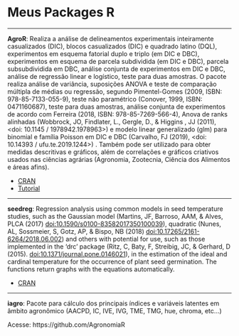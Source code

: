 # Meus Packages R

****

**AgroR**: Realiza a análise de delineamentos experimentais inteiramente casualizados (DIC), blocos casualizados (DIC) e quadrado latino (DQL), experimentos em esquema fatorial duplo e triplo (em DIC e DBC), experimentos em esquema de parcela subdividida (em DIC e DBC), parcela subsubdividida em DBC, análise conjunta de experimentos em DIC e DBC, análise de regressão linear e logístico, teste para duas amostras. O pacote realiza análise de variância, suposições ANOVA e teste de comparação múltipla de médias ou regressão, segundo Pimentel-Gomes (2009, ISBN: 978-85-7133-055-9), teste não paramétrico (Conover, 1999, ISBN: 0471160687), teste para duas amostras, análise conjunta de experimentos de acordo com Ferreira (2018, ISBN: 978-85-7269-566-4), Anova de ranks alinhadas (Wobbrock, JO, Findlater, L., Gergle, D., & Higgins , JJ (2011), <doi: 10.1145 / 1978942.1978963>) e modelo linear generalizado (glm) para binomial e família Poisson em DIC e DBC (Carvalho, FJ (2019), <doi: 10.14393 / ufu.te.2019.1244>) . Também pode ser utilizado para obter medidas descritivas e gráficos, além de correlações e gráficos criativos usados nas ciências agrárias (Agronomia, Zootecnia, Ciência dos Alimentos e áreas afins).

 - [CRAN](https://cran.r-project.org/web/packages/AgroR/index.html)
 - [Tutorial](https://agronomiar.github.io/AgroR_Tutorial/index.html)

****

**seedreg**: Regression analysis using common models in seed temperature studies, such as the Gaussian model (Martins, JF, Barroso, AAM, & Alves, PLCA (2017) <doi:10.1590/s0100-83582017350100039>), quadratic (Nunes, AL, Sossmeier, S, Gotz, AP, & Bispo, NB (2018) <doi:10.17265/2161-6264/2018.06.002>) and others with potential for use, such as those implemented in the 'drc' package (Ritz, C, Baty, F, Streibig, JC, & Gerhard, D (2015). <doi:10.1371/journal.pone.0146021>), in the estimation of the ideal and cardinal temperature for the occurrence of plant seed germination. The functions return graphs with the equations automatically.

 - [CRAN](https://cran.r-project.org/web/packages/seedreg/index.html)


****
**iagro**: Pacote para cálculo dos principais índices e variáveis latentes em âmbito agronômico (AACPD, IC, IVE, IVG, TME, TMG, hue, chroma, etc...)

Acesse: https://github.com/AgronomiaR

